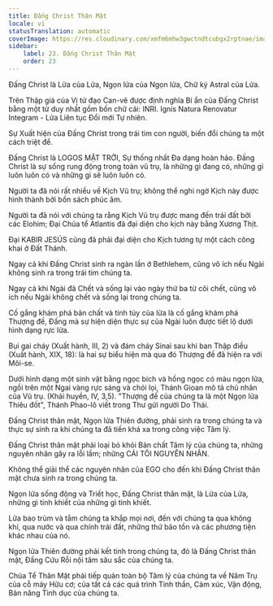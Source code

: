 ```yaml
---
title: Đấng Christ Thân Mật
locale: vi
statusTranslation: automatic
coverImage: https://res.cloudinary.com/xmfm6mhw3gwctndtcubgx2rptnae/image/upload/v1741354419/small_cover_la_gran_rebelion_28716e29d2.webp
sidebar:
    label: 23. Đấng Christ Thân Mật
    order: 23
---
```

Đấng Christ là Lửa của Lửa, Ngọn lửa của Ngọn lửa, Chữ ký Astral của Lửa.

Trên Thập giá của Vị tử đạo Can-vê được định nghĩa Bí ẩn của Đấng Christ bằng một từ duy nhất gồm bốn chữ cái: INRI. Ignis Natura Renovatur Integram - Lửa Liên tục Đổi mới Tự nhiên.

Sự Xuất hiện của Đấng Christ trong trái tim con người, biến đổi chúng ta một cách triệt để.

Đấng Christ là LOGOS MẶT TRỜI, Sự thống nhất Đa dạng hoàn hảo. Đấng Christ là sự sống rung động trong toàn vũ trụ, là những gì đang có, những gì luôn luôn có và những gì sẽ luôn luôn có.

Người ta đã nói rất nhiều về Kịch Vũ trụ; không thể nghi ngờ Kịch này được hình thành bởi bốn sách phúc âm.

Người ta đã nói với chúng ta rằng Kịch Vũ trụ được mang đến trái đất bởi các Elohim; Đại Chúa tể Atlantis đã đại diện cho kịch này bằng Xương Thịt.

Đại KABIR JESÚS cũng đã phải đại diện cho Kịch tương tự một cách công khai ở Đất Thánh.

Ngay cả khi Đấng Christ sinh ra ngàn lần ở Bethlehem, cũng vô ích nếu Ngài không sinh ra trong trái tim chúng ta.

Ngay cả khi Ngài đã Chết và sống lại vào ngày thứ ba từ cõi chết, cũng vô ích nếu Ngài không chết và sống lại trong chúng ta.

Cố gắng khám phá bản chất và tinh túy của lửa là cố gắng khám phá Thượng đế, Đấng mà sự hiện diện thực sự của Ngài luôn được tiết lộ dưới hình dạng rực lửa.

Bụi gai cháy (Xuất hành, III, 2) và đám cháy Sinai sau khi ban Thập điều (Xuất hành, XIX, 18): là hai sự biểu hiện mà qua đó Thượng đế đã hiện ra với Môi-se.

Dưới hình dạng một sinh vật bằng ngọc bích và hồng ngọc có màu ngọn lửa, ngồi trên một Ngai vàng rực sáng và chói lọi, Thánh Gioan mô tả chủ nhân của Vũ trụ. (Khải huyền, IV, 3,5). "Thượng đế của chúng ta là một Ngọn lửa Thiêu đốt", Thánh Phao-lô viết trong Thư gửi người Do Thái.

Đấng Christ thân mật, Ngọn lửa Thiên đường, phải sinh ra trong chúng ta và thực sự sinh ra khi chúng ta đã tiến khá xa trong công việc Tâm lý.

Đấng Christ thân mật phải loại bỏ khỏi Bản chất Tâm lý của chúng ta, những nguyên nhân gây ra lỗi lầm; những CÁI TÔI NGUYÊN NHÂN.

Không thể giải thể các nguyên nhân của EGO cho đến khi Đấng Christ thân mật chưa sinh ra trong chúng ta.

Ngọn lửa sống động và Triết học, Đấng Christ thân mật, là Lửa của Lửa, những gì tinh khiết của những gì tinh khiết.

Lửa bao trùm và tắm chúng ta khắp mọi nơi, đến với chúng ta qua không khí, qua nước và qua chính trái đất, những thứ bảo tồn và các phương tiện khác nhau của nó.

Ngọn lửa Thiên đường phải kết tinh trong chúng ta, đó là Đấng Christ thân mật, Đấng Cứu Rỗi nội tâm sâu sắc của chúng ta.

Chúa Tể Thân Mật phải tiếp quản toàn bộ Tâm lý của chúng ta về Năm Trụ của cỗ máy Hữu cơ; của tất cả các quá trình Tinh thần, Cảm xúc, Vận động, Bản năng Tình dục của chúng ta.

